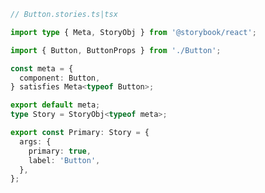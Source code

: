 ```ts
// Button.stories.ts|tsx

import type { Meta, StoryObj } from '@storybook/react';

import { Button, ButtonProps } from './Button';

const meta = {
  component: Button,
} satisfies Meta<typeof Button>;

export default meta;
type Story = StoryObj<typeof meta>;

export const Primary: Story = {
  args: {
    primary: true,
    label: 'Button',
  },
};
```
